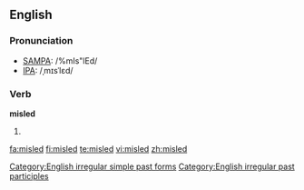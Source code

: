 ==English==

===Pronunciation===
*[[w:SAMPA|SAMPA]]: /%mIs"lEd/
*[[w:IPA|IPA]]: /ˌmɪsˈlεd/

===Verb===
'''misled'''
# {{past of|mislead}}

[[Category:English irregular simple past forms]]
[[Category:English irregular past participles]]

[[fa:misled]]
[[fi:misled]]
[[te:misled]]
[[vi:misled]]
[[zh:misled]]